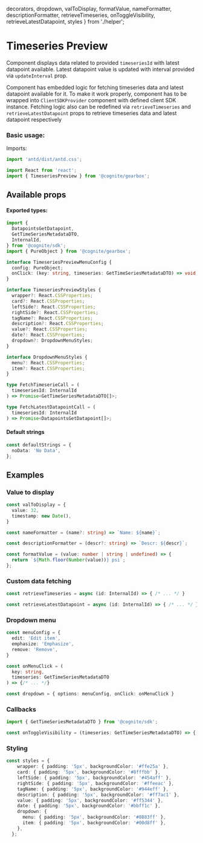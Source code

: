   decorators,
  dropdown,
  valToDisplay,
  formatValue,
  nameFormatter,
  descriptionFormatter,
  retrieveTimeseries,
  onToggleVisibility,
  retrieveLatestDatapoint,
  styles
} from './helper';


<Meta title="Components/TimeseriesPreview" decorators={decorators} />

# Timeseries Preview

Component displays data related to provided `timeseriesId` with latest datapoint available. Latest datapoint value is updated with interval provided via `updateInterval` prop.

Component has embedded logic for fetching timeseries data and latest datapoint available for it. To make it work properly, component
has to be wrapped into `ClientSDKProvider` component with defined client SDK instance. Fetching logic
also can be redefined via `retrieveTimeseries` and `retrieveLatestDatapoint` props to retrieve timeseries data and latest datapoint respectively

### Basic usage:

Imports:

```typescript
import 'antd/dist/antd.css';

import React from 'react';
import { TimeseriesPreview } from '@cognite/gearbox';

```

<Preview>
  <Story name="Basic usage" >
    <TimeseriesPreview timeseriesId={41852231325889} />
  </Story>
</Preview>

## Available props

<Props of={TimeseriesPreviewWithoutTheme} />


#### Exported types:

```typescript
import {
  DatapointsGetDatapoint,
  GetTimeSeriesMetadataDTO,
  InternalId,
} from '@cognite/sdk';
import { PureObject } from '@cognite/gearbox';

interface TimeseriesPreviewMenuConfig {
  config: PureObject;
  onClick: (key: string, timeseries: GetTimeSeriesMetadataDTO) => void;
}

interface TimeseriesPreviewStyles {
  wrapper?: React.CSSProperties;
  card?: React.CSSProperties;
  leftSide?: React.CSSProperties;
  rightSide?: React.CSSProperties;
  tagName?: React.CSSProperties;
  description?: React.CSSProperties;
  value?: React.CSSProperties;
  date?: React.CSSProperties;
  dropdown?: DropdownMenuStyles;
}

interface DropdownMenuStyles {
  menu?: React.CSSProperties;
  item?: React.CSSProperties;
}

type FetchTimeserieCall = (
  timeseriesId: InternalId
) => Promise<GetTimeSeriesMetadataDTO[]>;

type FetchLatestDatapointCall = (
  timeseriesId: InternalId
) => Promise<DatapointsGetDatapoint[]>;
```

#### Default strings

```typescript
const defaultStrings = {
  noData: 'No Data',
};
```

## Examples

### Value to display

```typescript
const valToDisplay = {
  value: 32,
  timestamp: new Date(),
}
```

```typescript
const nameFormatter = (name?: string) => `Name: ${name}`;

const descriptionFormatter = (descr?: string) => `Descr: ${descr}`;

const formatValue = (value: number | string | undefined) => {
  return `${Math.floor(Number(value))} psi`;
};
```

<Preview>
  <Story name="Value to display" >
    <TimeseriesPreview
      timeseriesId={41852231325889}
      valueToDisplay={valToDisplay}
      formatDisplayValue={formatValue}
      nameFormatter={nameFormatter}
      descriptionFormatter={descriptionFormatter}
    />
  </Story>
</Preview>

### Custom data fetching

```typescript
const retrieveTimeseries = async (id: InternalId) => { /* ... */ }

const retrieveLatestDatapoint = async (id: InternalId) => { /* ... */ }
```

<Preview>
  <Story name="Custom data fetching" >
    <TimeseriesPreview
      timeseriesId={41852231325889}
      retrieveTimeseries={retrieveTimeseries}
      retrieveLatestDatapoint={retrieveLatestDatapoint}
    />
  </Story>
</Preview>

### Dropdown menu

```typescript
const menuConfig = {
  edit: 'Edit item',
  emphasize: 'Emphasize',
  remove: 'Remove',
}

const onMenuClick = (
  key: string,
  timeseries: GetTimeSeriesMetadataDTO
) => {/* ... */}

const dropdown = { options: menuConfig, onClick: onMenuClick }
```

<Preview>
  <Story name="Dropdown menu" >
    <TimeseriesPreview
      timeseriesId={41852231325889}
      dropdown={dropdown}
    />
  </Story>
</Preview>

### Callbacks

```typescript
import { GetTimeSeriesMetadataDTO } from '@cognite/sdk';

const onToggleVisibility = (timeseries: GetTimeSeriesMetadataDTO) => { /* ... */ };
```

<Preview>
  <Story name="Callbacks" >
    <TimeseriesPreview
      timeseriesId={41852231325889}
      onToggleVisibility={onToggleVisibility}
    />
  </Story>
</Preview>

### Styling

```typescript
const styles = {
    wrapper: { padding: '5px', backgroundColor: '#ffe25a' },
    card: { padding: '5px', backgroundColor: '#8fffbb' },
    leftSide: { padding: '5px', backgroundColor: '#454aff' },
    rightSide: { padding: '5px', backgroundColor: '#ffeeac' },
    tagName: { padding: '5px', backgroundColor: '#944eff' },
    description: { padding: '5px', backgroundColor: '#ff7ac1' },
    value: { padding: '5px', backgroundColor: '#ff5344' },
    date: { padding: '5px', backgroundColor: '#bbff1c' },
    dropdown: {
      menu: { padding: '5px', backgroundColor: '#8883ff' },
      item: { padding: '5px', backgroundColor: '#00d8ff' },
    },
  };
```

<Preview>
  <Story name="Styling" >
    <TimeseriesPreview
      timeseriesId={41852231325889}
      styles={styles}
      dropdown={dropdown}
    />
  </Story>
</Preview>
